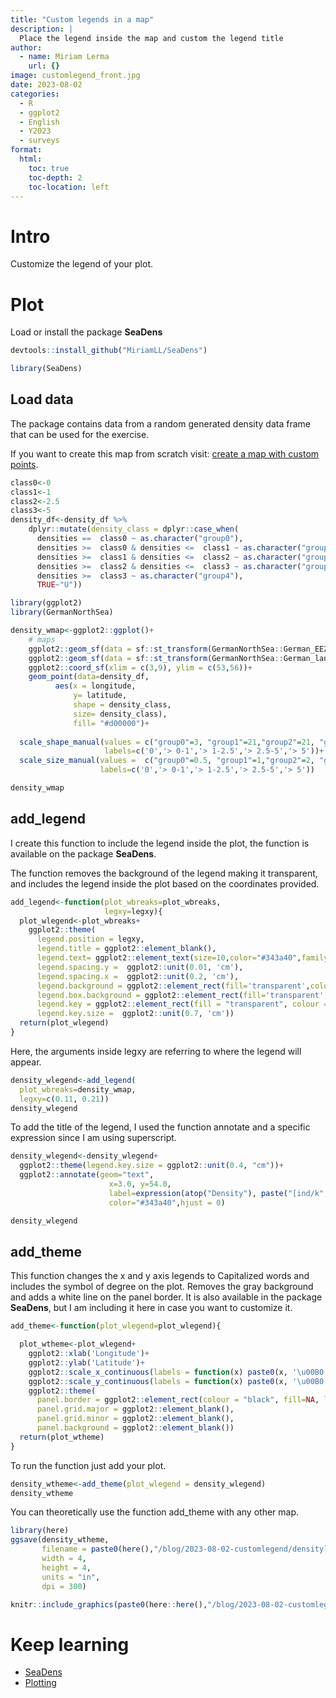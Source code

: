 ```yaml
---
title: "Custom legends in a map"
description: |
  Place the legend inside the map and custom the legend title
author:
  - name: Miriam Lerma
    url: {}
image: customlegend_front.jpg
date: 2023-08-02
categories:
  - R
  - ggplot2
  - English
  - Y2023
  - surveys
format:
  html:
    toc: true
    toc-depth: 2
    toc-location: left
---
```



# Intro

Customize the legend of your plot.

# Plot

Load or install the package **SeaDens** 

```r
devtools::install_github("MiriamLL/SeaDens")
```

```r
library(SeaDens)
```

## Load data

The package contains data from a random generated density data frame that can be used for the exercise. 

If you want to create this map from scratch visit: [create a map with custom points](https://www.miriam-lerma.com/posts/2023-07-13-custompoints/).

```r
class0<-0
class1<-1
class2<-2.5
class3<-5
density_df<-density_df %>% 
    dplyr::mutate(density_class = dplyr::case_when(
      densities ==  class0 ~ as.character("group0"),
      densities >=  class0 & densities <=  class1 ~ as.character("group1"),
      densities >=  class1 & densities <=  class2 ~ as.character("group2"),
      densities >=  class2 & densities <=  class3 ~ as.character("group3"),
      densities >=  class3 ~ as.character("group4"),
      TRUE~"U"))
```

```r
library(ggplot2)
library(GermanNorthSea)
```

```r
density_wmap<-ggplot2::ggplot()+
    # maps
    ggplot2::geom_sf(data = sf::st_transform(GermanNorthSea::German_EEZ,4326), colour = 'black', fill = '#3668b4')+
    ggplot2::geom_sf(data = sf::st_transform(GermanNorthSea::German_land,4326), colour = 'black', fill = '#f7bf54')+ 
    ggplot2::coord_sf(xlim = c(3,9), ylim = c(53,56))+
    geom_point(data=density_df,
          aes(x = longitude,
              y= latitude,
              shape = density_class,
              size= density_class),
              fill= "#d00000")+
  
  scale_shape_manual(values = c("group0"=3, "group1"=21,"group2"=21, "group3"=21, "group4"=21),
                     labels=c('0','> 0-1','> 1-2.5','> 2.5-5','> 5'))+
  scale_size_manual(values =  c("group0"=0.5, "group1"=1,"group2"=2, "group3"=3, "group4"=5),
                    labels=c('0','> 0-1','> 1-2.5','> 2.5-5','> 5'))
```

```r
density_wmap
```

## add_legend

I create this function to include the legend inside the plot, the function is available on the package **SeaDens**.

The function removes the background of the legend making it transparent, and includes the legend inside the plot based on the coordinates provided. 

```r
add_legend<-function(plot_wbreaks=plot_wbreaks,
                     legxy=legxy){
  plot_wlegend<-plot_wbreaks+
    ggplot2::theme(
      legend.position = legxy,
      legend.title = ggplot2::element_blank(),
      legend.text= ggplot2::element_text(size=10,color="#343a40",family='sans'),
      legend.spacing.y =  ggplot2::unit(0.01, 'cm'),
      legend.spacing.x =  ggplot2::unit(0.2, 'cm'),
      legend.background = ggplot2::element_rect(fill='transparent',colour ="transparent"),
      legend.box.background = ggplot2::element_rect(fill='transparent',colour ="transparent"),
      legend.key = ggplot2::element_rect(fill = "transparent", colour = "transparent"),
      legend.key.size =  ggplot2::unit(0.7, 'cm'))
  return(plot_wlegend)
}
```


Here, the arguments inside legxy are referring to where the legend will appear.


```r
density_wlegend<-add_legend(
  plot_wbreaks=density_wmap,
  legxy=c(0.11, 0.21))
density_wlegend
```


To add the title of the legend, I used the function annotate and a specific expression since I am using superscript.

```r
density_wlegend<-density_wlegend+
  ggplot2::theme(legend.key.size = ggplot2::unit(0.4, "cm"))+
  ggplot2::annotate(geom="text",
                      x=3.0, y=54.0,
                      label=expression(atop("Density"), paste("[ind/k", m^2,"]")),
                      color="#343a40",hjust = 0)

density_wlegend
```


## add_theme

This function changes the x and y axis legends to Capitalized words and includes the symbol of degree on the plot.
Removes the gray background and adds a white line on the panel border. It is also available in the package **SeaDens**, but I am including it here in case you want to customize it.

```r
add_theme<-function(plot_wlegend=plot_wlegend){

  plot_wtheme<-plot_wlegend+
    ggplot2::xlab('Longitude')+
    ggplot2::ylab('Latitude')+
    ggplot2::scale_x_continuous(labels = function(x) paste0(x, '\u00B0', "W")) +
    ggplot2::scale_y_continuous(labels = function(x) paste0(x, '\u00B0', "N"))+
    ggplot2::theme(
      panel.border = ggplot2::element_rect(colour = "black", fill=NA, linewidth = 1),
      panel.grid.major = ggplot2::element_blank(),
      panel.grid.minor = ggplot2::element_blank(),
      panel.background = ggplot2::element_blank())
  return(plot_wtheme)
}
```

To run the function just add your plot.

```r
density_wtheme<-add_theme(plot_wlegend = density_wlegend)
density_wtheme
```


You can theoretically use the function add_theme with any other map.

```r
library(here)
ggsave(density_wtheme, 
       filename = paste0(here(),"/blog/2023-08-02-customlegend/densitylegend_export.jpg"),
       width = 4, 
       height = 4, 
       units = "in",
       dpi = 300)
```

```r
knitr::include_graphics(paste0(here::here(),"/blog/2023-08-02-customlegend/densitylegend_export.jpg"))
```

# Keep learning

- [SeaDens](https://github.com/MiriamLL/SeaDens)  
- [Plotting](https://miriamll.github.io/R_intro/Plotting_0606.html#56)  